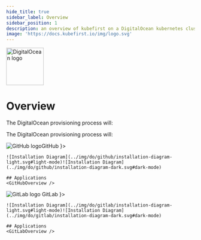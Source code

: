 ```yaml
---
hide_title: true
sidebar_label: Overview
sidebar_position: 1
description: an overview of kubefirst on a DigitalOcean kubernetes cluster
image: 'https://docs.kubefirst.io/img/logo.svg'
---
```



<div
  style={{
    display: 'flex',
    justifyContent: 'flex-end',
    alignItems: 'center',
  }}
>
  <div>
    <img src={config.DO_LOGO_URL} height="100" width="100" alt="DigitalOcean logo" />
  </div>
</div>

# Overview

The DigitalOcean provisioning process will:
<CommonProvisionProcess firstitem="Create a Kubernetes management cluster in the DigitalOcean cloud."/>

The DigitalOcean provisioning process will:
<CommonProvisionProcess firstitem="Create a Kubernetes management cluster in the DigitalOcean cloud."/>

<Tabs groupId="git_provider" defaultValue="github" queryString>
  <TabItem attributes={{ className: styles.github }} value="github" label={ <div className="git-tab"><img src="https://assets.kubefirst.com/console/github.svg" alt="GitHub logo" /><span>GitHub</span></div> }>

    ![Installation Diagram](../img/do/github/installation-diagram-light.svg#light-mode)![Installation Diagram](../img/do/github/installation-diagram-dark.svg#dark-mode)

    ## Applications
    <GitHubOverview />

  </TabItem>
  <TabItem value="gitlab" attributes={{ className: styles.gitlab }} label={ <div className="git-tab"> <img src="https://assets.kubefirst.com/console/gitlab.svg" alt="GitLab logo" /> <span>GitLab</span></div> }>

    ![Installation Diagram](../img/do/gitlab/installation-diagram-light.svg#light-mode)![Installation Diagram](../img/do/gitlab/installation-diagram-dark.svg#dark-mode)

    ## Applications
    <GitLabOverview />
  </TabItem>
</Tabs>
